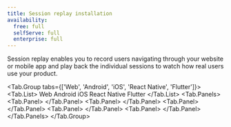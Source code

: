 ```yaml
---
title: Session replay installation
availability:
  free: full
  selfServe: full
  enterprise: full
---
```



Session replay enables you to record users navigating through your website or mobile app and play back the individual sessions to watch how real users use your product.

<Tab.Group tabs={['Web', 'Android', 'iOS', 'React Native', 'Flutter']}>
    <Tab.List>
        <Tab>Web</Tab>
        <Tab>Android</Tab>
        <Tab>iOS</Tab>
        <Tab>React Native</Tab>
        <Tab>Flutter</Tab>
    </Tab.List>
    <Tab.Panels>
        <Tab.Panel>
            <Web />
        </Tab.Panel>
        <Tab.Panel>
            <Android />
        </Tab.Panel>
        <Tab.Panel>
            <IOS />
        </Tab.Panel>
        <Tab.Panel>
            <ReactNative />
        </Tab.Panel>
        <Tab.Panel>
            <Flutter />
        </Tab.Panel>
    </Tab.Panels>
</Tab.Group>
